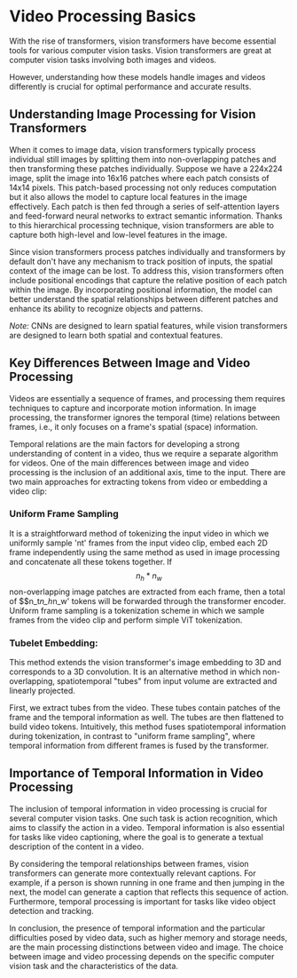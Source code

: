 # Video Processing Basics
With the rise of transformers, vision transformers have become essential tools for various computer vision tasks. Vision transformers are great at computer vision tasks involving both images and videos.

However, understanding how these models handle images and videos differently is crucial for optimal performance and accurate results.

## Understanding Image Processing for Vision Transformers
When it comes to image data, vision transformers typically process individual still images by splitting them into non-overlapping patches and then transforming these patches individually.
Suppose we have a 224x224 image, split the image into 16x16 patches where each patch consists of 14x14 pixels. This patch-based processing not only reduces computation but it also allows the model to capture local features in the image effectively.
Each patch is then fed through a series of self-attention layers and feed-forward neural networks to extract semantic information. Thanks to this hierarchical processing technique, vision transformers are able to capture both high-level and low-level features in the image.

Since vision transformers process patches individually and transformers by default don't have any mechanism to track position of inputs, the spatial context of the image can be lost.
To address this, vision transformers often include positional encodings that capture the relative position of each patch within the image. By incorporating positional information, the model can better understand the spatial relationships between different patches and enhance its ability to recognize objects and patterns.

*Note:* CNNs are designed to learn spatial features, while vision transformers are designed to learn both spatial and contextual features.


## Key Differences Between Image and Video Processing
Videos are essentially a sequence of frames, and processing them requires techniques to capture and incorporate motion information. In image processing, the transformer ignores the temporal (time) relations between frames, i.e., it only focuses on a frame's spatial (space) information.

Temporal relations are the main factors for developing a strong understanding of content in a video, thus we require a separate algorithm for videos. One of the main differences between image and video processing is the inclusion of an additional axis, time to the input. 
There are two main approaches for extracting tokens from video or embedding a video clip:

### Uniform Frame Sampling

It is a straightforward method of tokenizing the input video in which we uniformly sample 'nt' frames from the input video clip, embed each 2D frame independently using the same method as used in image processing and concatenate all these tokens together.
If $$n_h*n_w$$  non-overlapping image patches are extracted from each frame, then a total of $$n_t*n_h*n_w' tokens will be forwarded through the transformer encoder. Uniform frame sampling is a tokenization scheme in which we sample frames from the video clip and perform simple ViT tokenization.


### Tubelet Embedding:
This method extends the vision transformer's image embedding to 3D and corresponds to a 3D convolution. It is an alternative method in which non-overlapping, spatiotemporal "tubes" from input volume are extracted and linearly projected.


First, we extract tubes from the video. These tubes contain patches of the frame and the temporal information as well. The tubes are then flattened to build video tokens. Intuitively, this method fuses spatiotemporal information during tokenization, in contrast to "uniform frame sampling", where temporal information from different frames is fused by the transformer.



## Importance of Temporal Information in Video Processing
The inclusion of temporal information in video processing is crucial for several computer vision tasks. One such task is action recognition, which aims to classify the action in a video. Temporal information is also essential for tasks like video captioning, where the goal is to generate a textual description of the content in a video.

By considering the temporal relationships between frames, vision transformers can generate more contextually relevant captions. For example, if a person is shown running in one frame and then jumping in the next, the model can generate a caption that reflects this sequence of action. Furthermore, temporal processing is important for tasks like video object detection and tracking. 

In conclusion, the presence of temporal information and the particular difficulties posed by video data, such as higher memory and storage needs, are the main processing distinctions between video and image. The choice between image and video processing depends on the specific computer vision task and the characteristics of the data.


